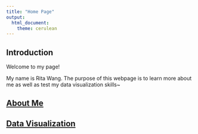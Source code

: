 ```yaml
---
title: "Home Page"
output:
  html_document:
    theme: cerulean
---
```


## Introduction

Welcome to my page!

My name is Rita Wang. The purpose of this webpage is to learn more about me as well as test my data visualization skills~

## [About Me](about.html)

## [Data Visualization](dashboard.html)